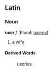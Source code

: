 ==Latin==
===Noun===
'''uxor''' ''f'' (Plural: [[uxores]])

# a [[wife]]

====Derived Words====
: [[uxorius]]